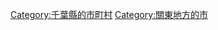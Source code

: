 {{Commonscat|Narashino, Chiba}}
{{Catmore}}

{{DEFAULTSORT:Narashino-shi}}
[[Category:千葉縣的市町村|Category:千葉縣的市町村]]
[[Category:關東地方的市|Category:關東地方的市]]